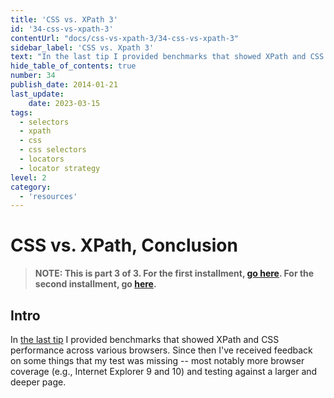 ```yaml
---
title: 'CSS vs. XPath 3'
id: '34-css-vs-xpath-3'
contentUrl: "docs/css-vs-xpath-3/34-css-vs-xpath-3"
sidebar_label: 'CSS vs. Xpath 3'
text: "In the last tip I provided benchmarks that showed XPath and CSS performance across various browsers. Since then I've received feedback on some things that my test was missing -- most notably more browser coverage and testing against a larger and deeper page."
hide_table_of_contents: true
number: 34
publish_date: 2014-01-21
last_update:
    date: 2023-03-15
tags:
  - selectors
  - xpath
  - css
  - css selectors
  - locators
  - locator strategy
level: 2
category:
  - 'resources'
---
```


# CSS vs. XPath, Conclusion

>**NOTE: This is part 3 of 3. For the first installment, [go here](https://elementalselenium.com/docs/css-vs-xpath/32-css-vs-xpath).
> For the second installment, go [here](https://elementalselenium.com/docs/css-vs-xpath-2/33-css-vs-xpath-2).**

## Intro

In [the last tip](https://elementalselenium.com/docs/css-vs-xpath-2/33-css-vs-xpath-2) I provided benchmarks that
showed XPath and CSS performance across various browsers. Since then I've received feedback on some things that my
test was missing -- most notably more browser coverage (e.g., Internet Explorer 9 and 10) and testing against a
larger and deeper page.


<DropdownMarkdown folderName='34-css-vs-xpath-3' />
